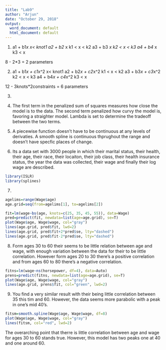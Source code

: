 ---
title: "Lab9"
author: "Arjun"
date: "October 29, 2018"
output:
  word_document: default
  html_document: default
---


1.
a1 + b1*x   x< knot1
a2 + b2 *x  k1 < x < k2
a3 + b3 *x  k2 < x < k3
a4 + b4 *x  k3 < x 

8 - 2*3 = 2 parameters

2. 
a1 + b1*x + c1*x^2 x< knot1
a2 + b2*x + c2*x^2 k1 < x < k2
a3 + b3*x + c3*x^2 k2 < x < k3
a4 + b4*x + c4*x^2 k3 < x

12 - 3knots*2constraints = 6 parameters

3. 
4. The first term in the penalized sum of squares measures how close the model is to the data. The second term penalized how curvy the model is, favoring a straighter model. Lambda is set to determine the tradeoff between the two terms.

5. A piecewise function doesn't have to be continuous at any levels of derivaties. A smooth spline is continuous thprughout the range and doesn't have specfic places of change.

6. Its a data set with 3000 people in which their marital status, their health, their age, their race, their locaiton, their job class, their health insurance status, the year the data was collected, their wage and finally their log wage are described. 

```{r}
library(ISLR)
library(splines)
```
7. 

```{r}
agelims=range(Wage$age)
age.grid=seq(from=agelims[1], to=agelims[2])
```

```{r}
fit=lm(wage~bs(age, knots=c(25, 35, 45, 55)), data=Wage)
pred=predict(fit, newdata=list(age=age.grid), se=T)
plot(Wage$age, Wage$wage, col="gray")
lines(age.grid, pred$fit, lwd=2)
lines(age.grid, pred$fit+2*pred$se, lty="dashed")
lines(age.grid, pred$fit-2*pred$se, lty="dashed")
```

8. Form ages 30 to 60 their seems to be little relation between age and wage, with enough variation between the data for their to be little correlation. However form ages 20 to 30 there's a positive correlation and from ages 60 to 80 there's a negative correlation.

```{r}
fitns=lm(wage~ns(horsepower, df=4), data=Auto)
prens=predict(fitns, newdata=list(age=age.grid), se=T)
plot(Wage$age, Wage$wage, col="gray")
lines(age.grid, prens$fit, col="green", lwd=2)
```

9. You find a very similar result with their being little correlation between 35 this tim and 60. However, the data seems more parabolic with a peak in one's mid 40's.

```{r}
fitsm=smooth.spline(Wage$age, Wage$wage, df=8)
plot(Wage$age, Wage$wage, col="gray")
lines(fitsm, col="red", lwd=2)
```

The overarching point that therre is little correlation between age and wage for ages 30 to 60 stands true. However, this model has two peaks one at 40 and one around 60. 